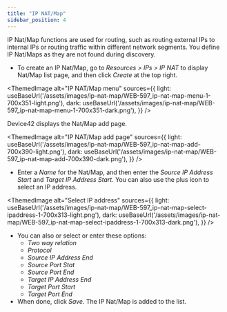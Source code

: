 ```yaml
---
title: "IP NAT/Map"
sidebar_position: 4
---
```



IP Nat/Map functions are used for routing, such as routing external IPs to internal IPs or routing traffic within different network segments. You define IP Nat/Maps as they are not found during discovery.

- To create an IP Nat/Map, go to _Resources > IPs > IP NAT_ to display Nat/Map list page, and then click _Create_ at the top right.

<ThemedImage
  alt="IP NAT/Map menu"
  sources={{
    light: useBaseUrl('/assets/images/ip-nat-map/WEB-597_ip-nat-map-menu-1-700x351-light.png'),
    dark: useBaseUrl('/assets/images/ip-nat-map/WEB-597_ip-nat-map-menu-1-700x351-dark.png'),
  }}
/>

Device42 displays the Nat/Map add page.

<ThemedImage
  alt="IP NAT/Map add page"
  sources={{
    light: useBaseUrl('/assets/images/ip-nat-map/WEB-597_ip-nat-map-add-700x390-light.png'),
    dark: useBaseUrl('/assets/images/ip-nat-map/WEB-597_ip-nat-map-add-700x390-dark.png'),
  }}
/>

- Enter a _Name_ for the Nat/Map, and then enter the _Source IP Address Start_ and _Target IP Address Start_. You can also use the plus icon to select an IP address.

<ThemedImage
  alt="Select IP address"
  sources={{
    light: useBaseUrl('/assets/images/ip-nat-map/WEB-597_ip-nat-map-select-ipaddress-1-700x313-light.png'),
    dark: useBaseUrl('/assets/images/ip-nat-map/WEB-597_ip-nat-map-select-ipaddress-1-700x313-dark.png'),
  }}
/>

- You can also or select or enter these options:
    - _Two way relation_
    - _Protocol_
    - _Source IP Address End_
    - _Source Port Stat_
    - _Source Port End_
    - _Target IP Address End_
    - _Target Port Start_
    - _Target Port End_
- When done, click _Save_. The IP Nat/Map is added to the list.
